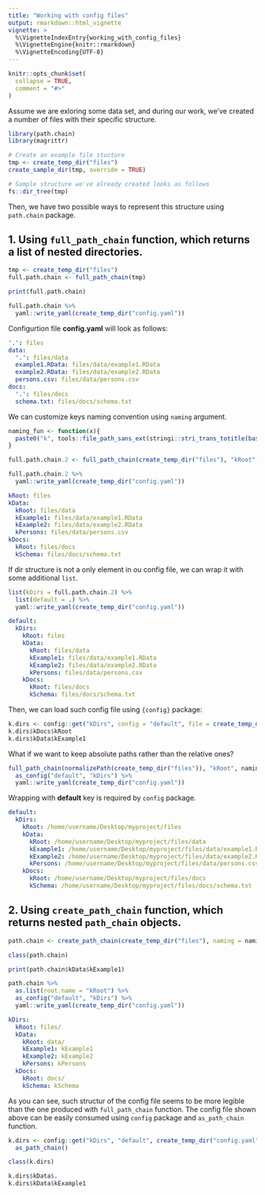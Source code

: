 ```yaml
---
title: "Working with config files"
output: rmarkdown::html_vignette
vignette: >
  %\VignetteIndexEntry{working_with_config_files}
  %\VignetteEngine{knitr::rmarkdown}
  %\VignetteEncoding{UTF-8}
---
```


```r
knitr::opts_chunk$set(
  collapse = TRUE,
  comment = "#>"
)
```

Assume we are exloring some data set, and during our work, we've created a number 
of files with their specific structure.

```r
library(path.chain)
library(magrittr)

# Create an example file stucture
tmp <- create_temp_dir("files")
create_sample_dir(tmp, override = TRUE)

# Sample structure we've already created looks as follows
fs::dir_tree(tmp)
```

Then, we have two possible ways to represent this structure using `path.chain` package.

## 1. Using `full_path_chain` function, which returns a list of nested directories.
```r
tmp <- create_temp_dir("files")
full.path.chain <- full_path_chain(tmp)

print(full.path.chain)

full.path.chain %>% 
  yaml::write_yaml(create_temp_dir("config.yaml"))
```

Configurtion file **config.yaml** will look as follows:
```yaml
'.': files
data:
  '.': files/data
  example1.RData: files/data/example1.RData
  example2.RData: files/data/example2.RData
  persons.csv: files/data/persons.csv
docs:
  '.': files/docs
  schema.txt: files/docs/schema.txt
```

We can customize keys naming convention using `naming` argument.

```r

naming_fun <- function(x){
  paste0("k", tools::file_path_sans_ext(stringi::stri_trans_totitle(basename(x))))
}

full.path.chain.2 <- full_path_chain(create_temp_dir("files"), "kRoot", naming_fun)

full.path.chain.2 %>% 
  yaml::write_yaml(create_temp_dir("config.yaml"))
```

```yaml
kRoot: files
kData:
  kRoot: files/data
  kExample1: files/data/example1.RData
  kExample2: files/data/example2.RData
  kPersons: files/data/persons.csv
kDocs:
  kRoot: files/docs
  kSchema: files/docs/schema.txt
```

If dir structure is not a only element in ou config file, we can wrap it with
some additional `list`.

```r
list(kDirs = full.path.chain.2) %>% 
  list(default = .) %>% 
  yaml::write_yaml(create_temp_dir("config.yaml"))
```

```yaml
default:
  kDirs:
    kRoot: files
    kData:
      kRoot: files/data
      kExample1: files/data/example1.RData
      kExample2: files/data/example2.RData
      kPersons: files/data/persons.csv
    kDocs:
      kRoot: files/docs
      kSchema: files/docs/schema.txt
```

Then, we can load such config file using `{config}` package:

```r
k.dirs <- config::get("kDirs", config = "default", file = create_temp_dir("config.yaml"))
k.dirs$kDocs$kRoot
k.dirs$kData$kExample1
```

What if we want to keep absolute paths rather than the relative ones?

```r
full_path_chain(normalizePath(create_temp_dir("files")), "kRoot", naming_fun) %>% 
  as_config("default", "kDirs") %>% 
  yaml::write_yaml(create_temp_dir("config.yaml"))
```
Wrapping with **default** key is required by `config` package.

```yaml
default:
  kDirs:
    kRoot: /home/username/Desktop/myproject/files
    kData:
      kRoot: /home/username/Desktop/myproject/files/data
      kExample1: /home/username/Desktop/myproject/files/data/example1.RData
      kExample2: /home/username/Desktop/myproject/files/data/example2.RData
      kPersons: /home/username/Desktop/myproject/files/data/persons.csv
    kDocs:
      kRoot: /home/username/Desktop/myproject/files/docs
      kSchema: /home/username/Desktop/myproject/files/docs/schema.txt

```


## 2. Using `create_path_chain` function, which returns nested `path_chain` objects.

```r
path.chain <- create_path_chain(create_temp_dir("files"), naming = naming_fun)

class(path.chain)

print(path.chain$kData$kExample1)

path.chain %>% 
  as.list(root.name = "kRoot") %>%
  as_config("default", "kDirs") %>% 
  yaml::write_yaml(create_temp_dir("config.yaml"))
```

```yaml
kDirs:
  kRoot: files/
  kData:
    kRoot: data/
    kExample1: kExample1
    kExample2: kExample2
    kPersons: kPersons
  kDocs:
    kRoot: docs/
    kSchema: kSchema
```

As you can see, such structur of the config file seems to be more legible than the one produced with
`full_path_chain` function. The config file shown above can be easily consumed using `config` package and `as_path_chain` function.

```r
k.dirs <- config::get("kDirs", "default", create_temp_dir("config.yaml")) %>% 
  as_path_chain()

class(k.dirs)

k.dirs$kData$.
k.dirs$kData$kExample1

```
